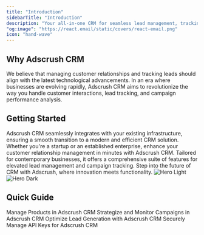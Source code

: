 ```yaml
---
title: "Introduction"
sidebarTitle: "Introduction"
description: "Your all-in-one CRM for seamless lead management, tracking, and conversion. Elevate your business with intuitive tools and insights."
"og:image": "https://react.email/static/covers/react-email.png"
icon: "hand-wave"
---
```


## Why Adscrush CRM

We believe that managing customer relationships and tracking leads should align with the latest technological advancements. In an era where businesses are evolving rapidly, Adscrush CRM aims to revolutionize the way you handle customer interactions, lead tracking, and campaign performance analysis.

## Getting Started
Adscrush CRM seamlessly integrates with your existing infrastructure, ensuring a smooth transition to a modern and efficient CRM solution. Whether you're a startup or an established enterprise, enhance your customer relationship management in minutes with Adscrush CRM. Tailored for contemporary businesses, it offers a comprehensive suite of features for elevated lead management and campaign tracking. Step into the future of CRM with Adscrush, where innovation meets functionality.
<img
  className="block dark:hidden"
  src="/images/hero-light.svg"
  alt="Hero Light"
/>
<img
  className="hidden dark:block"
  src="/images/hero-dark.svg"
  alt="Hero Dark"
/>

## Quick Guide

<CardGroup>
  <Card title="Products" href="/integrations/resend">
    Manage Products in Adscrush CRM
  </Card>
  <Card title="Campaign" href="/integrations/nodemailer">
    Strategize and Monitor Campaigns in Adscrush CRM
  </Card>
  <Card title="Leads" href="/integrations/sendgrid">
    Optimize Lead Generation with Adscrush CRM
  </Card>
  <Card title="API Keys" href="/integrations/postmark" >
    Securely Manage API Keys for Adscrush CRM
  </Card>

</CardGroup>


